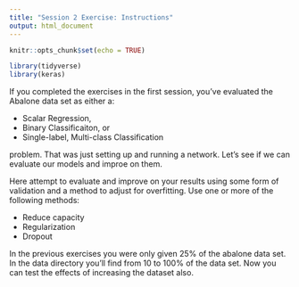 ```yaml
---
title: "Session 2 Exercise: Instructions"
output: html_document
---
```


```r
knitr::opts_chunk$set(echo = TRUE)

library(tidyverse)
library(keras)
```

If you completed the exercises in the first session, you've evaluated the Abalone data set as either a:

- Scalar Regression,
- Binary Classificaiton, or
- Single-label, Multi-class Classification

problem. That was just setting up and running a network. Let's see if we can evaluate our models and improe on them.


Here attempt to evaluate and improve on your results using some form of validation and a method to adjust for overfitting. Use one or more of the following methods:

- Reduce capacity
- Regularization
- Dropout

In the previous exercises you were only given 25% of the abalone data set. In the data directory you'll find from 10 to 100% of the data set. Now you can test the effects of increasing the dataset also.